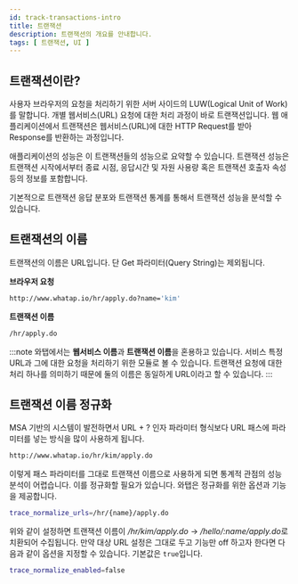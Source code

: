 ```yaml
---
id: track-transactions-intro
title: 트랜잭션
description: 트랜잭션의 개요를 안내합니다. 
tags: [ 트랜잭션, UI ]
---
```


## 트랜잭션이란? 

사용자 브라우저의 요청을 처리하기 위한 서버 사이드의 LUW(Logical Unit of Work)를 말합니다. 개별 웹서비스(URL) 요청에 대한 처리 과정이 바로 트랜잭션입니다. 웹 애플리케이션에서 트랜잭션은 웹서비스(URL)에 대한 HTTP Request를 받아 Response를 반환하는 과정입니다.

애플리케이션의 성능은 이 트랜잭션들의 성능으로 요약할 수 있습니다. 트랜잭션 성능은 트랜잭션 시작에서부터 종료 시점, 응답시간 및 자원 사용량 혹은 트랜잭션 호출자 속성 등의 정보를 포함합니다.

기본적으로 트랜잭션 응답 분포와 트랜잭션 통계를 통해서 트랜잭션 성능을 분석할 수 있습니다.

## 트랜잭션의 이름

트랜잭션의 이름은 URL입니다. 단 Get 파라미터(Query String)는 제외됩니다.

**브라우저 요청**

```bash
http://www.whatap.io/hr/apply.do?name='kim'
```

**트랜잭션 이름**

```bash
/hr/apply.do
```

:::note
와탭에서는 **웹서비스 이름**과 **트랜잭션 이름**을 혼용하고 있습니다. 서비스 특정 URL과 그에 대한 요청을 처리하기 위한 모듈로 볼 수 있습니다. 트랜잭션 요청에 대한 처리 하나를 의미하기 때문에 둘의 이름은 동일하게 URL이라고 할 수 있습니다.
:::


## 트랜잭션 이름 정규화 

MSA 기반의 시스템이 발전하면서 URL + ? 인자 파라미터 형식보다 URL 패스에 파라미터를 넣는 방식을 많이 사용하게 됩니다.

```bash
http://www.whatap.io/hr/kim/apply.do
```

이렇게 패스 파라미터를 그대로 트랜잭션 이름으로 사용하게 되면 통계적 관점의 성능 분석이 어렵습니다. 이를 정규화할 필요가 있습니다. 와탭은 정규화를 위한 옵션과 기능을 제공합니다.

```bash title='whtap.conf'
trace_normalize_urls=/hr/{name}/apply.do
```

위와 같이 설정하면 트랜잭션 이름이 */hr/kim/apply.do* → */hello/:name/apply.do*로 치환되어 수집됩니다. 만약 대상 URL 설정은 그대로 두고 기능만 off 하고자 한다면 다음과 같이 옵션을 지정할 수 있습니다. 기본값은 `true`입니다.

```bash title='whatap.conf'
trace_normalize_enabled=false
```